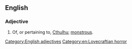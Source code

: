 ==English==

===Adjective===
{{head|en|adjectives}}

# Of, or pertaining to, [[Cthulhu]]; [[monstrous]].

[[Category:English adjectives]]
[[Category:en:Lovecraftian horror]]